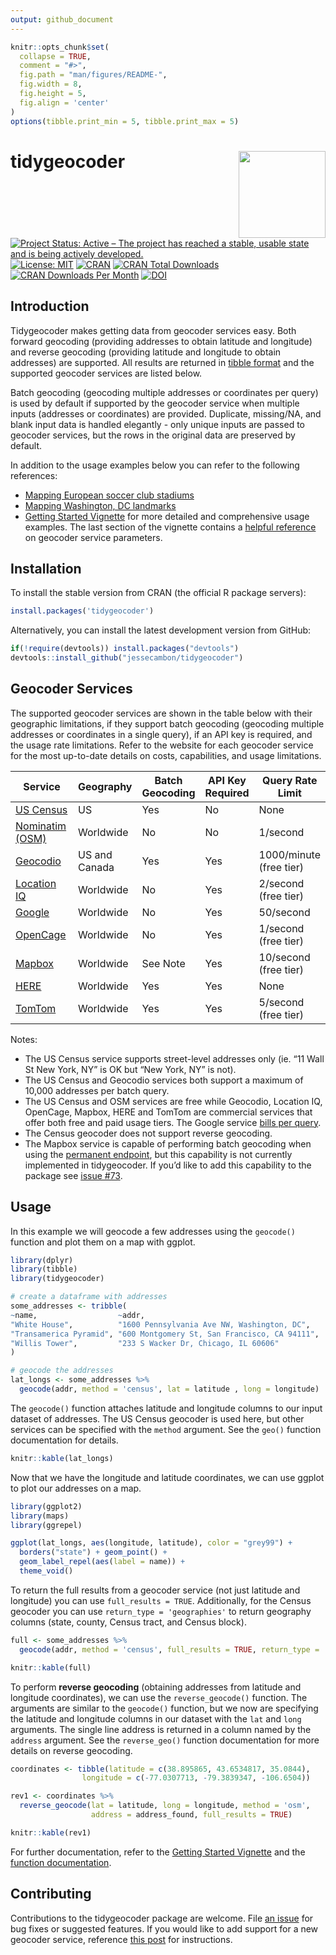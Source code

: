 ```yaml
---
output: github_document
---
```


<!-- README.md is generated from README.Rmd. Please edit that file directly and reknit -->

```r
knitr::opts_chunk$set(
  collapse = TRUE,
  comment = "#>",
  fig.path = "man/figures/README-",
  fig.width = 8,
  fig.height = 5,
  fig.align = 'center'
)
options(tibble.print_min = 5, tibble.print_max = 5)
```

# tidygeocoder <a href='https://jessecambon.github.io/tidygeocoder/'><img src="man/figures/tidygeocoder_hex.png" align="right" height="139"/></a>

<!-- badges: start -->

[![Project Status: Active – The project has reached a stable, usable state and is being actively developed.](https://www.repostatus.org/badges/latest/active.svg)](https://www.repostatus.org/#active) [![License: MIT](https://img.shields.io/badge/License-MIT-yellow.svg)](https://github.com/jessecambon/tidygeocoder/blob/master/LICENSE.md) [![CRAN](https://www.r-pkg.org/badges/version/tidygeocoder)](https://cran.r-project.org/package=tidygeocoder) [![CRAN Total Downloads](http://cranlogs.r-pkg.org/badges/grand-total/tidygeocoder)](https://CRAN.R-project.org/package=tidygeocoder) [![CRAN Downloads Per Month](http://cranlogs.r-pkg.org/badges/tidygeocoder)](https://cran.r-project.org/package=tidygeocoder) [![DOI](https://zenodo.org/badge/DOI/10.5281/zenodo.4448251.svg)](https://doi.org/10.5281/zenodo.4448251) <!--[![Github Stars](https://img.shields.io/github/stars/jessecambon/tidygeocoder?style=social&label=Github)](https://github.com/jessecambon/tidygeocoder) -->

<!-- badges: end -->

## Introduction

Tidygeocoder makes getting data from geocoder services easy. Both forward geocoding (providing addresses to obtain latitude and longitude) and reverse geocoding (providing latitude and longitude to obtain addresses) are supported. All results are returned in [tibble format](https://tibble.tidyverse.org/) and the supported geocoder services are listed below.

Batch geocoding (geocoding multiple addresses or coordinates per query) is used by default if supported by the geocoder service when multiple inputs (addresses or coordinates) are provided. Duplicate, missing/NA, and blank input data is handled elegantly - only unique inputs are passed to geocoder services, but the rows in the original data are preserved by default.

In addition to the usage examples below you can refer to the following references:

-   [Mapping European soccer club stadiums](https://jessecambon.github.io/2020/07/15/tidygeocoder-1-0-0.html)
-   [Mapping Washington, DC landmarks](https://jessecambon.github.io/2019/11/11/tidygeocoder-demo.html)
-   [Getting Started Vignette](https://jessecambon.github.io/tidygeocoder/articles/tidygeocoder.html) for more detailed and comprehensive usage examples. The last section of the vignette contains a [helpful reference](https://jessecambon.github.io/tidygeocoder/articles/tidygeocoder.html#api-reference-1) on geocoder service parameters.

## Installation

To install the stable version from CRAN (the official R package servers):

```r
install.packages('tidygeocoder')
```

Alternatively, you can install the latest development version from GitHub:

```r
if(!require(devtools)) install.packages("devtools")
devtools::install_github("jessecambon/tidygeocoder")
```

## Geocoder Services

The supported geocoder services are shown in the table below with their geographic limitations, if they support batch geocoding (geocoding multiple addresses or coordinates in a single query), if an API key is required, and the usage rate limitations. Refer to the website for each geocoder service for the most up-to-date details on costs, capabilities, and usage limitations.

| Service                                                                       | Geography     | Batch Geocoding | API Key Required | Query Rate Limit        |
|-------------------------------------------------------------------------------|---------------|-----------------|------------------|-------------------------|
| [US Census](https://geocoding.geo.census.gov/)                                | US            | Yes             | No               | None                    |
| [Nominatim (OSM)](https://nominatim.org)                                      | Worldwide     | No              | No               | 1/second                |
| [Geocodio](https://www.geocod.io/)                                            | US and Canada | Yes             | Yes              | 1000/minute (free tier) |
| [Location IQ](https://locationiq.com/)                                        | Worldwide     | No              | Yes              | 2/second (free tier)    |
| [Google](https://developers.google.com/maps/documentation/geocoding/overview) | Worldwide     | No              | Yes              | 50/second               |
| [OpenCage](https://opencagedata.com)                                          | Worldwide     | No              | Yes              | 1/second (free tier)    |
| [Mapbox](https://www.mapbox.com/)                                             | Worldwide     | See Note        | Yes              | 10/second (free tier)   |
| [HERE](https://developer.here.com/products/geocoding-and-search)              | Worldwide     | Yes             | Yes              | None                    |
| [TomTom](https://www.tomtom.com/en_us/)                                       | Worldwide     | Yes             | Yes              | 5/second (free tier)   |

Notes:

-   The US Census service supports street-level addresses only (ie. "11 Wall St New York, NY" is OK but "New York, NY" is not).
-   The US Census and Geocodio services both support a maximum of 10,000 addresses per batch query.
-   The US Census and OSM services are free while Geocodio, Location IQ, OpenCage, Mapbox, HERE and TomTom are commercial services that offer both free and paid usage tiers. The Google service [bills per query](https://developers.google.com/maps/documentation/geocoding/usage-and-billing).
-   The Census geocoder does not support reverse geocoding.
-   The Mapbox service is capable of performing batch geocoding when using the [permanent endpoint](https://docs.mapbox.com/api/search/geocoding/#batch-geocoding), but this capability is not currently implemented in tidygeocoder. If you'd like to add this capability to the package see [issue \#73](https://github.com/jessecambon/tidygeocoder/issues/73).

## Usage

In this example we will geocode a few addresses using the `geocode()` function and plot them on a map with ggplot.

```r
library(dplyr)
library(tibble)
library(tidygeocoder)

# create a dataframe with addresses
some_addresses <- tribble(
~name,                  ~addr,
"White House",          "1600 Pennsylvania Ave NW, Washington, DC",
"Transamerica Pyramid", "600 Montgomery St, San Francisco, CA 94111",     
"Willis Tower",         "233 S Wacker Dr, Chicago, IL 60606"                                  
)

# geocode the addresses
lat_longs <- some_addresses %>%
  geocode(addr, method = 'census', lat = latitude , long = longitude)
```

The `geocode()` function attaches latitude and longitude columns to our input dataset of addresses. The US Census geocoder is used here, but other services can be specified with the `method` argument. See the `geo()` function documentation for details.

```r
knitr::kable(lat_longs)
```

Now that we have the longitude and latitude coordinates, we can use ggplot to plot our addresses on a map.

```r
library(ggplot2)
library(maps)
library(ggrepel)

ggplot(lat_longs, aes(longitude, latitude), color = "grey99") +
  borders("state") + geom_point() + 
  geom_label_repel(aes(label = name)) + 
  theme_void()
```

To return the full results from a geocoder service (not just latitude and longitude) you can use `full_results = TRUE`. Additionally, for the Census geocoder you can use `return_type = 'geographies'` to return geography columns (state, county, Census tract, and Census block).

```r
full <- some_addresses %>%
  geocode(addr, method = 'census', full_results = TRUE, return_type = 'geographies')
```

```r
knitr::kable(full)
```

To perform **reverse geocoding** (obtaining addresses from latitude and longitude coordinates), we can use the `reverse_geocode()` function. The arguments are similar to the `geocode()` function, but we now are specifying the latitude and longitude columns in our dataset with the `lat` and `long` arguments. The single line address is returned in a column named by the `address` argument. See the `reverse_geo()` function documentation for more details on reverse geocoding.

```r
coordinates <- tibble(latitude = c(38.895865, 43.6534817, 35.0844),
                longitude = c(-77.0307713, -79.3839347, -106.6504))

rev1 <- coordinates %>%
  reverse_geocode(lat = latitude, long = longitude, method = 'osm',
                  address = address_found, full_results = TRUE)
```

```r
knitr::kable(rev1)
```

For further documentation, refer to the [Getting Started Vignette](https://jessecambon.github.io/tidygeocoder/articles/tidygeocoder.html) and the [function documentation](https://jessecambon.github.io/tidygeocoder/reference/index.html).

## Contributing

Contributions to the tidygeocoder package are welcome. File [an issue](https://github.com/jessecambon/tidygeocoder/issues) for bug fixes or suggested features. If you would like to add support for a new geocoder service, reference [this post](https://github.com/jessecambon/tidygeocoder/issues/62#issue-777707424) for instructions.
